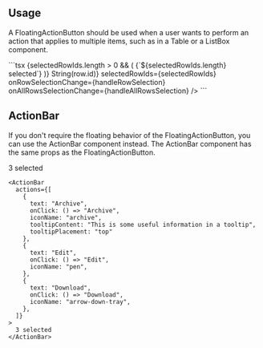 

## Usage

A FloatingActionButton should be used when a user wants to perform an action that applies to multiple items, such as in a Table or a ListBox component.

<Preview>
  <DemoFloatingActionBar />
</Preview>
```tsx
{selectedRowIds.length > 0 && (
  <FloatingActionBar
    actions={[
      {
        text: "Archive",
        onClick: handleArchive,
        iconName: "archive",
      },
      {
        text: "Download",
        onClick: handleDownload,
        iconName: "arrow-down-tray",
      },
    ]}
  >
    {`${selectedRowIds.length} selected`}
  </FloatingActionBar>
)}
<Table
  data={data}
  columns={columns}
  getRowId={(row: DataRow) => String(row.id)}
  selectedRowIds={selectedRowIds}
  onRowSelectionChange={handleRowSelection}
  onAllRowsSelectionChange={handleAllRowsSelection}
/>
```

## ActionBar

If you don't require the floating behavior of the FloatingActionButton, you can use the ActionBar component instead. The ActionBar component has the same props as the FloatingActionButton.

<Preview>
  <ActionBar
    actions={[
      {
        text: "Archive",
        iconName: "archive",
        tooltipContent: "This is some useful information in a tooltip",
        tooltipPlacement: "top"
      },
      {
        text: "Edit",
        iconName: "pen",
      },
      {
        text: "Download",
        iconName: "arrow-down-tray",
      },
    ]}
  >
    3 selected
  </ActionBar>
</Preview>

```tsx sandbox
<ActionBar
  actions={[
    {
      text: "Archive",
      onClick: () => "Archive",
      iconName: "archive",
      tooltipContent: "This is some useful information in a tooltip",
      tooltipPlacement: "top"
    },
    {
      text: "Edit",
      onClick: () => "Edit",
      iconName: "pen",
    },
    {
      text: "Download",
      onClick: () => "Download",
      iconName: "arrow-down-tray",
    },
  ]}
>
  3 selected
</ActionBar>
```
